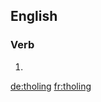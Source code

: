 
==English==

===Verb===
{{head|en}}

# {{present participle of|thole|lang=en}}

[[de:tholing]]
[[fr:tholing]]